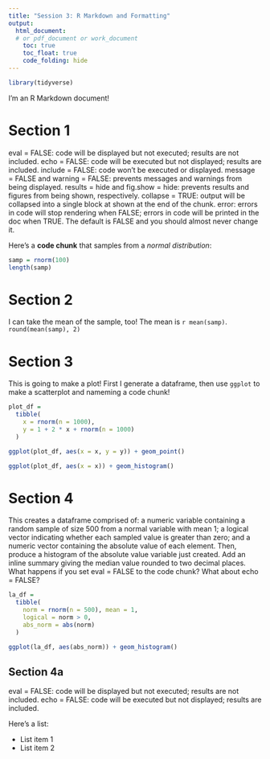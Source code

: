 ```yaml
---
title: "Session 3: R Markdown and Formatting"
output:   
  html_document:
  # or pdf_document or work_document
    toc: true
    toc_float: true
    code_folding: hide
---
```


```r
library(tidyverse)
```

I'm an R Markdown document! 

# Section 1

eval = FALSE: code will be displayed but not executed; results are not included.
echo = FALSE: code will be executed but not displayed; results are included.
include = FALSE: code won’t be executed or displayed.
message = FALSE and warning = FALSE: prevents messages and warnings from being displayed.
results = hide and fig.show = hide: prevents results and figures from being shown, respectively.
collapse = TRUE: output will be collapsed into a single block at shown at the end of the chunk.
error: errors in code will stop rendering when FALSE; errors in code will be printed in the doc when TRUE. The default is FALSE and you should almost never change it.

Here's a **code chunk** that samples from 
a _normal distribution_:

```r
samp = rnorm(100)
length(samp)
```

# Section 2

I can take the mean of the sample, too!
The mean is `r mean(samp)`.
`round(mean(samp), 2)`

# Section 3

This is going to make a plot! First I generate a dataframe, then use `ggplot` to make a scatterplot and nameming a code chunk!
```r
plot_df = 
  tibble(
    x = rnorm(n = 1000),
    y = 1 + 2 * x + rnorm(n = 1000)
  )

ggplot(plot_df, aes(x = x, y = y)) + geom_point()
```

```r
ggplot(plot_df, aes(x = x)) + geom_histogram()
```


# Section 4

This creates a dataframe comprised of: a numeric variable containing a random sample of size 500 from a normal variable with mean 1; a logical vector indicating whether each sampled value is greater than zero; and a numeric vector containing the absolute value of each element. Then, produce a histogram of the absolute value variable just created. Add an inline summary giving the median value rounded to two decimal places. What happens if you set eval = FALSE to the code chunk? What about echo = FALSE?

```r
la_df = 
  tibble(
    norm = rnorm(n = 500), mean = 1,
    logical = norm > 0,
    abs_norm = abs(norm)
  )

ggplot(la_df, aes(abs_norm)) + geom_histogram()

```

## Section 4a
eval = FALSE: code will be displayed but not executed; results are not included.
echo = FALSE: code will be executed but not displayed; results are included.

Here's a list: 

* List item 1
* List item 2

